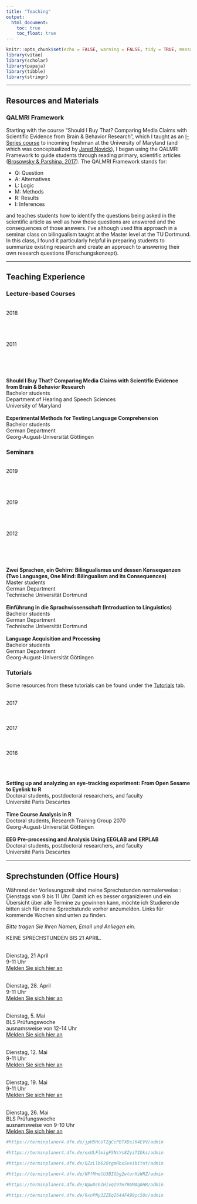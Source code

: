 ```yaml
---
title: "Teaching"
output:
  html_document:
    toc: true
    toc_float: true
---
```


```r
knitr::opts_chunk$set(echo = FALSE, warning = FALSE, tidy = TRUE, message = FALSE, error = FALSE)
library(vitae)
library(scholar)
library(papaja)
library(tibble)
library(stringr)
```

----

## Resources and Materials

### QALMRI Framework

Starting with the course "Should I Buy That? Comparing Media Claims with Scientific Evidence from Brain & Behavior Research", which I taught as an [I-Series course](https://gened.umd.edu/i-series/iseries.html) to incoming freshman at the University of Maryland (and which was conceptualized by [Jared Novick](https://hesp.umd.edu/facultyprofile/novick/jared)), I began using the QALMRI Framework to guide students through reading primary, scientific articles ([Brosowsky & Parshina, 2017](https://pdfs.semanticscholar.org/3bed/03eae99d886c3c7967419d3d3cfcb132b1ee.pdf)). The QALMRI Framework stands for:

 * Q: Question
 * A: Alternatives
 * L: Logic
 * M: Methods
 * R: Results
 * I: Inferences
 
and teaches students how to identify the questions being asked in the scientific article as well as how those questions are answered and the consequences of those answers. I've although used this approach in a seminar class on bilingualism taught at the Master level at the TU Dortmund. In this class, I found it particularly helpful in preparing students to summarize existing research and create an approach to answering their own research questions (Forschungskonzept).

----

## Teaching Experience

### Lecture-based Courses

<div class = "row">
  
<div class = "col-sm-2">
<br>2018
<br>
<br>
<br>
<br>
<br>2011
<br>
<br>
<br>
<br>
</div>
  
<div class = "col-lg-6">
<br>**Should I Buy That? Comparing Media Claims with Scientific Evidence from Brain & Behavior Research**
<br>Bachelor students
<br>Department of Hearing and Speech Sciences
<br>University of Maryland
<br>
<br>**Experimental Methods for Testing Language Comprehension**
<br>Bachelor students
<br>German Department
<br>Georg-August-Universität Göttingen
<br>
</div>
</div> 


### Seminars

<div class = "row">
  
<div class = "col-sm-2">
<br>2019
<br>
<br>
<br>
<br>
<br>2019
<br>
<br>
<br>
<br>
<br>2012
<br>
<br>
<br>
<br>
</div>
  
<div class = "col-lg-6">
<br>**Zwei Sprachen, ein Gehirn: Bilingualismus und dessen Konsequenzen (Two Languages, One Mind: Bilingualism and its Consequences)**
<br>Master students
<br>German Department
<br>Technische Universität Dortmund
<br>
<br>**Einführung in die Sprachwissenschaft (Introduction to Linguistics)**
<br>Bachelor students
<br>German Department
<br>Technische Universität Dortmund
<br>
<br>**Language Acquisition and Processing**
<br>Bachelor students
<br>German Department
<br>Georg-August-Universität Göttingen
<br>
</div>
</div> 


### Tutorials

Some resources from these tutorials can be found under the [Tutorials](Tutorials.html) tab.

<div class = "row">
  
<div class = "col-sm-2">
<br>2017
<br>
<br>
<br>
<br>2017
<br>
<br>
<br>
<br>2016
<br>
<br>
<br>
</div>
  
<div class = "col-lg-6">
<br>**Setting up and analyzing an eye-tracking experiment: From Open Sesame to Eyelink to R**
<br>Doctoral students, postdoctoral researchers, and faculty
<br>Université Paris Descartes
<br>
<br>**Time Course Analysis in R**
<br>Doctoral students, Research Training Group 2070
<br>Georg-August-Universität Göttingen
<br>
<br>**EEG Pre-processing and Analysis Using EEGLAB and ERPLAB**
<br>Doctoral students, postdoctoral researchers, and faculty
<br>Université Paris Descartes
<br>
</div>
</div> 


----

## Sprechstunden (Office Hours)

Während der Vorlesungszeit sind meine Sprechstunden normalerweise :
Dienstags von 9 bis 11 Uhr. Damit ich es besser organizieren und ein Übersicht über alle Termine zu gewinnen kann, möchte ich Studierende bitten sich für meine Sprechstunde vorher anzumelden. Links für kommende Wochen sind unten zu finden. 

*Bitte tragen Sie Ihren Namen, Email und Anliegen ein.*

KEINE SPRECHSTUNDEN BIS 21 APRIL. 

<br>Dienstag, 21 April
<br>9-11 Uhr
<br> [Melden Sie sich hier an](https://terminplaner4.dfn.de/jpH5HcUTZgCcPBTX)

<br>Dienstag, 28. April
<br>9-11 Uhr
<br> [Melden Sie sich hier an](https://terminplaner4.dfn.de/exULFlmigF5NsYs8)

<br>Dienstag, 5. Mai
<br>BLS Prüfungswoche
<br>ausnamsweise von 12-14 Uhr
<br> [Melden Sie sich hier an](https://terminplaner4.dfn.de/QZzLlb6JOtgmRbxS)

<br>Dienstag, 12. Mai
<br>9-11 Uhr
<br> [Melden Sie sich hier an](https://terminplaner4.dfn.de/WFfMnelU3BIGbg2w)

<br>Dienstag, 19. Mai
<br>9-11 Uhr
<br> [Melden Sie sich hier an](https://terminplaner4.dfn.de/WpwDcEZHivqI9TH7)

<br>Dienstag, 26. Mai
<br>BLS Prüfungswoche
<br>ausnamsweise von 9-10 Uhr
<br> [Melden Sie sich hier an](https://terminplaner4.dfn.de/9xnPNy3ZZEqI644F)


```r

#https://terminplaner4.dfn.de/jpH5HcUTZgCcPBTXDsJ64EVV/admin

```


```r

#https://terminplaner4.dfn.de/exULFlmigF5NsYs8ZyiTIDks/admin

```


```r

#https://terminplaner4.dfn.de/QZzLlb6JOtgmRbxSveibiYnt/admin

```


```r

#https://terminplaner4.dfn.de/WFfMnelU3BIGbg2wturXzWRZ/admin

```

```r

#https://terminplaner4.dfn.de/WpwDcEZHivqI9TH7R6MAq8HR/admin

```

```r

#https://terminplaner4.dfn.de/9xnPNy3ZZEqI644FA99pc5Oc/admin

```

